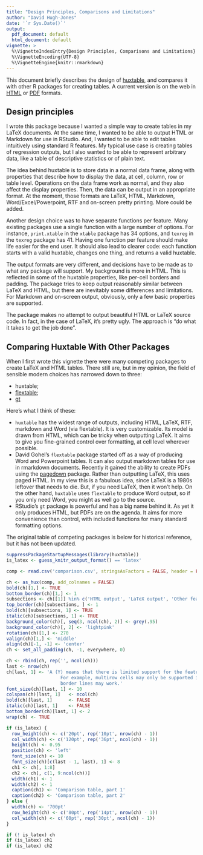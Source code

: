 ```yaml
---
title: "Design Principles, Comparisons and Limitations"
author: "David Hugh-Jones"
date: '`r Sys.Date()`'
output:
  pdf_document: default
  html_document: default
vignette: >
  %\VignetteIndexEntry{Design Principles, Comparisons and Limitations}  
  %\VignetteEncoding{UTF-8}
  %\VignetteEngine{knitr::rmarkdown}  
---
```



This document briefly describes the design of [huxtable](https://hughjonesd.github.io/huxtable), 
and compares it with other R packages for
creating tables. A current version is on the web in
[HTML](http://hughjonesd.github.io/huxtable/design-principles.html) or
[PDF](http://hughjonesd.github.io/huxtable/design-principles.pdf) formats.

## Design principles

I wrote this package because I wanted a simple way to create tables in my LaTeX documents. At the
same time, I wanted to be able to output HTML or Markdown for use in RStudio. And, I wanted to be
able to edit tables intuitively using standard R features. My typical use case is creating tables of
regression outputs, but I also wanted to be able to represent arbitrary data, like a table of
descriptive statistics or of plain text.

The idea behind huxtable is to store data in a normal data frame, along with properties that
describe how to display the data, at cell, column, row or table level. Operations on the data frame
work as normal, and they also affect the display properties. Then, the data can be output in an
appropriate format. At the moment, those formats are LaTeX, HTML, Markdown, Word/Excel/Powerpoint,
RTF and on-screen pretty printing. More could be added.

Another design choice was to have separate functions per feature. Many existing packages use a
single function with a large number of options. For instance, `print.xtable` in the `xtable` package
has 34 options, and `texreg` in the `texreg` package has 41. Having one function per feature should
make life easier for the end user. It should also lead to clearer code: each function starts with a
valid huxtable, changes one thing, and returns a valid huxtable.

The output formats are very different, and decisions have to be made as to what any package will
support. My background is more in HTML. This is reflected in some of the huxtable properties, like
per-cell borders and padding. The package tries to keep output reasonably similar between LaTeX and
HTML, but there are inevitably some differences and limitations. For Markdown and
on-screen output, obviously, only a few basic properties are supported.

The package makes no attempt to output beautiful HTML or LaTeX source code. In fact, in the case of
LaTeX, it's pretty ugly. The approach is "do what it takes to get the job done".

## Comparing Huxtable With Other Packages

When I first wrote this vignette there were many competing packages to create
LaTeX and HTML tables. There still are, but in my opinion, the field of sensible modern choices
has narrowed down to three:

* huxtable;
* [flextable](https://davidgohel.github.io/flextable/index.html);
* [gt](https://gt.rstudio.com/)

Here's what I think of these:

* `huxtable` has the widest range of outputs, including HTML, LaTeX, RTF, markdown
  and Word (via flextable). It is very customizable. Its model
  is drawn from HTML, which can be tricky when outputting LaTeX. It aims
  to give you fine-grained control over formatting, at cell level wherever possible.
* David Gohel's `flextable` package started off as a way of producing Word and
  Powerpoint tables. It can also output markdown tables for use in rmarkdown
  documents. Recently it gained the ability to create PDFs using the 
  [pagedown](https://github.com/rstudio/pagedown) package. Rather than 
  outputting LaTeX, this uses paged HTML. In my view this is a fabulous idea, 
  since LaTeX is a 1980s leftover that needs to die. But, if you need LaTeX, 
  then it won't help. On the other hand, `huxtable` uses `flextable` to produce 
  Word output, so if you only need Word, you might as well go to the source.
* RStudio's `gt` package is powerful and has a big name behind it. As yet it
  only produces HTML, but PDFs are on the agenda. It aims for more convenience
  than control, with included functions for many standard formatting options.

The original table of competing packages is below for historical reference, but 
it has not been updated.

```r

suppressPackageStartupMessages(library(huxtable))
is_latex <- guess_knitr_output_format() == 'latex'

comp <- read.csv('comparison.csv', stringsAsFactors = FALSE, header = FALSE)

ch <- as_hux(comp, add_colnames = FALSE)
bold(ch)[1,] <- TRUE
bottom_border(ch)[1,] <- 1
subsections <- ch[[1]] %in% c('HTML output', 'LaTeX output', 'Other features', 'Other formats', 'Notes')
top_border(ch)[subsections, ] <- 1
bold(ch)[subsections, 1] <- TRUE
italic(ch)[subsections, 1] <- TRUE
background_color(ch)[, seq(3, ncol(ch), 2)] <- grey(.95)
background_color(ch)[, 2] <- 'lightpink'
rotation(ch)[1,] <- 270
valign(ch)[1,] <- 'middle'
align(ch)[-1, -1] <- 'center'
ch <- set_all_padding(ch, -1, everywhere, 0)

ch <- rbind(ch, rep('', ncol(ch)))
last <- nrow(ch)
ch[last, 1] <- 'A (Y) means that there is limited support for the feature. 
                    For example, multirow cells may only be supported in headers, or only horizontal
                    border lines may work.'
font_size(ch)[last, 1] <- 10
colspan(ch)[last, 1]   <- ncol(ch)
bold(ch)[last, 1]      <- FALSE
italic(ch)[last, 1]    <- FALSE
bottom_border(ch)[last, 1] <- 2
wrap(ch) <- TRUE

if (is_latex) {
  row_height(ch) <- c('20pt', rep('10pt', nrow(ch) - 1))
  col_width(ch) <- c('120pt', rep('36pt', ncol(ch) - 1))
  height(ch) <- 0.95 
  position(ch) <- 'left'
  font_size(ch) <- 10
  font_size(ch)[c(last - 1, last), 1] <- 8
  ch1 <- ch[, 1:8]
  ch2 <- ch[, c(1, 9:ncol(ch))]
  width(ch1) <- 1
  width(ch2) <- 1
  caption(ch1) <- 'Comparison table, part 1'
  caption(ch2) <- 'Comparison table, part 2'
} else {
  width(ch) <- '700pt'
  row_height(ch) <- c('80pt', rep('14pt', nrow(ch) - 1))
  col_width(ch) <- c('60pt', rep('30pt', ncol(ch) - 1))
}

if (! is_latex) ch
if (is_latex) ch1
if (is_latex) ch2

```
